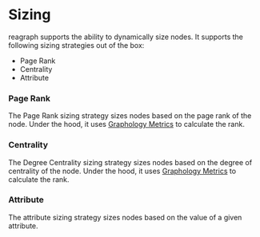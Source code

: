 
<Meta title="Docs/Advanced/Sizing" />

# Sizing
reagraph supports the ability to dynamically size nodes. It supports
the following sizing strategies out of the box:

- Page Rank
- Centrality
- Attribute

### Page Rank
The Page Rank sizing strategy sizes nodes based on the page rank of the node. Under the hood,
it uses [Graphology Metrics](https://graphology.github.io/standard-library/metrics.html#pagerank) to
calculate the rank.

<div style={{ height: 500, width: '100%', position: 'relative', margin: '0 auto', background: 'white', borderRadius: 4, border: '1px solid rgba(0,0,0,.1)', boxShadow: 'rgb(0 0 0 / 10%) 0 1px 3px 0', overflow: 'hidden' }}>
  <Story id="demos-sizing--page-rank" of={SizingStories.PageRank} />
</div>

### Centrality
The Degree Centrality sizing strategy sizes nodes based on the degree of centrality of the node. Under the hood,
it uses [Graphology Metrics](https://graphology.github.io/standard-library/metrics.html#degree-centrality) to
calculate the rank.

<div style={{ height: 500, width: '100%', position: 'relative', margin: '0 auto', background: 'white', borderRadius: 4, border: '1px solid rgba(0,0,0,.1)', boxShadow: 'rgb(0 0 0 / 10%) 0 1px 3px 0', overflow: 'hidden' }}>
  <Story id="demos-sizing--centrality" of={SizingStories.Centrality} />
</div>

### Attribute
The attribute sizing strategy sizes nodes based on the value of a given attribute.

<div style={{ height: 500, width: '100%', position: 'relative', margin: '0 auto', background: 'white', borderRadius: 4, border: '1px solid rgba(0,0,0,.1)', boxShadow: 'rgb(0 0 0 / 10%) 0 1px 3px 0', overflow: 'hidden' }}>
  <Story id="demos-sizing--attribute" of={SizingStories.Attribute} />
</div>
